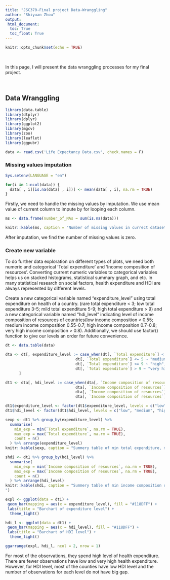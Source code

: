 ```yaml
---
title: "JSC370-Final project Data-Wranggling"
author: "Shiyuan Zhou"
output: 
 html_document:
  toc: True
  toc_float: True
---
```


```r
knitr::opts_chunk$set(echo = TRUE)
```

<br>

In this page, I will present the data wranggling processes for my final project.

<br>

## Data Wranggling

```r
library(data.table)
library(dtplyr)
library(dplyr)
library(ggplot2)
library(mgcv)
library(zoo)
library(leaflet)
library(ggpubr)
```

```r
data <- read.csv('Life Expectancy Data.csv', check.names = F)
```

### Missing values imputation

```r
Sys.setenv(LANGUAGE = "en")
```

```r
for(i in 1:ncol(data)) {
  data[ , i][is.na(data[ , i])] <- mean(data[ , i], na.rm = TRUE)
}
```


Firstly, we need to handle the missing values by imputation. We use mean value of current column to impute by for looping each column. 


```r

ms <- data.frame(number_of_NAs = sum(is.na(data)))

knitr::kable(ms, caption = "Number of missing values in currect dataset")

```

After imputation, we find the number of missing values is zero.


### Create new variable

To do further data exploration on different types of plots, we need both numeric and categorical 'Total expenditure' and 'Income composition of resources'. Converting current numeric variables to categorical variables helps us on stacked histograms, statistical summary graph, and etc. In many statistical research on social factors, health expenditure and HDI are always represented by different levels.

Create a new categorical variable named "expenditure_level" using total expenditure on health of a country. (rare total expenditure < 3; low total expenditure 3-5; mild total expenditure 5-9; high total expenditure > 9) and a new categorical variable named "hdi_level" indicating level of income composition of resources of countries(low income composition < 0.55; medium income composition 0.55-0.7; high income composition 0.7-0.8; very high income composition > 0.8). Additionally, we should use factor() function to give our levels an order for future convenience.

```r
dt <- data.table(data)

dta <- dt[, expenditure_level := case_when(dt[, `Total expenditure`] < 3 ~ "low", 
                               dt[, `Total expenditure`] <= 5 ~ "medium",
                               dt[, `Total expenditure`] <= 9 ~ "high",
                               dt[, `Total expenditure`] > 9 ~ "very high")
      ]

dt1 <- dta[, hdi_level := case_when(dta[, `Income composition of resources`] < 0.55 ~ "low", 
                               dta[, `Income composition of resources`] <= 0.7 ~ "medium",
                               dta[, `Income composition of resources`] <= 0.8 ~ "high",
                               dta[, `Income composition of resources`] > 0.8 ~ "very high")]

dt1$expenditure_level <- factor(dt1$expenditure_level, levels = c("low", "medium", "high", "very high"))
dt1$hdi_level <- factor(dt1$hdi_level, levels = c("low", "medium", "high", "very high"))

sexp <- dt1 %>% group_by(expenditure_level) %>%
  summarise(
    min_exp = min(`Total expenditure`, na.rm = TRUE),
    max_exp = max(`Total expenditure`, na.rm = TRUE),
    count = n()
  ) %>% arrange(expenditure_level)
knitr::kable(sexp, caption = "Summery table of min total expenditure, max total expenditure, and number of observations for each level of total expenditure")

shdi <- dt1 %>% group_by(hdi_level) %>%
  summarise(
    min_exp = min(`Income composition of resources`, na.rm = TRUE),
    max_exp = max(`Income composition of resources`, na.rm = TRUE),
    count = n()
  ) %>% arrange(hdi_level)
knitr::kable(shdi, caption = "Summery table of min income composition of resources, max income composition of resources, and number of observations for each level of HDI
")

```


```r
expl <- ggplot(data = dt1) + 
 geom_bar(mapping = aes(x = expenditure_level), fill = "#118DFF") +
 labs(title = "Barchart of expenditure level") +
  theme_light()

hdi_l <- ggplot(data = dt1) + 
 geom_bar(mapping = aes(x = hdi_level), fill = "#118DFF") +
 labs(title = "Barchart of HDI level") +
  theme_light()

ggarrange(expl, hdi_l, ncol = 2, nrow = 1)

```

For most of the observations, they spend high level of health expenditure. There are fewer observations have low and very high health expenditure. However, for HDI level, most of the counties have low HDI level and the number of observations for each level do not have big gap.

<br>
<br>